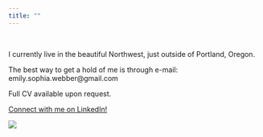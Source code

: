 ```yaml
---
title: ""
---
```

&nbsp;

I currently live in the beautiful Northwest, just outside of Portland, Oregon. 
&nbsp;

The best way to get a hold of me is through e-mail:  emily.sophia.webber@gmail.com
&nbsp;

Full CV available upon request. 
&nbsp;

[Connect with me on LinkedIn!](https://www.linkedin.com/in/emily-webber-1802a180/)
&nbsp;


![](C:\\Users\\owner\\Desktop\\Website\\datapic.jpg)